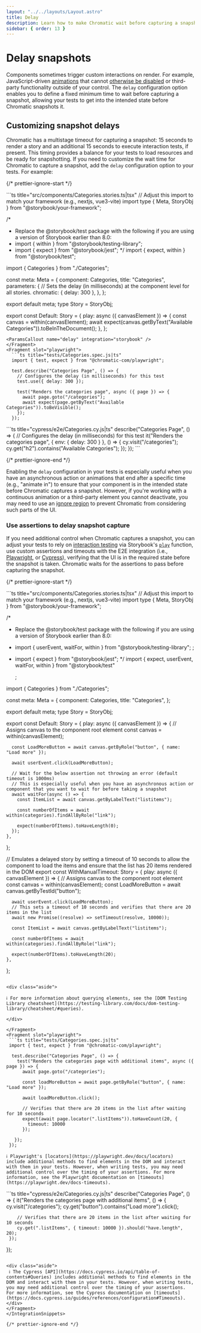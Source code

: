 ```yaml
---
layout: "../../layouts/Layout.astro"
title: Delay
description: Learn how to make Chromatic wait before capturing a snapshot
sidebar: { order: 13 }
---
```




# Delay snapshots

Components sometimes trigger custom interactions on render. For example, JavaScript-driven [animations](/docs/animations#javascript-animations) that cannot [otherwise be disabled](/docs/troubleshooting-snapshots) or third-party functionality outside of your control. The `delay` configuration option enables you to define a fixed minimum time to wait before capturing a snapshot, allowing your tests to get into the intended state before Chromatic snapshots it.

## Customizing snapshot delays

Chromatic has a multistage timeout for capturing a snapshot: 15 seconds to render a story and an additional 15 seconds to execute interaction tests, if present. This timing provides a balance for your tests to load resources and be ready for snapshotting. If you need to customize the wait time for Chromatic to capture a snapshot, add the `delay` configuration option to your tests. For example:

{/* prettier-ignore-start */}

<IntegrationSnippets>
  <Fragment slot="storybook">
  ```ts title="src/components/Categories.stories.ts|tsx"
  // Adjust this import to match your framework (e.g., nextjs, vue3-vite)
  import type { Meta, StoryObj } from "@storybook/your-framework";

  /*
   * Replace the @storybook/test package with the following if you are using a version of Storybook earlier than 8.0:
   * import { within } from "@storybook/testing-library";
   * import { expect } from "@storybook/jest";
   */
  import { expect, within } from "@storybook/test";

  import { Categories } from "./Categories";

  const meta: Meta<typeof Categories> = {
    component: Categories,
    title: "Categories",
    parameters: {
      // Sets the delay (in milliseconds) at the component level for all stories.
      chromatic: { delay: 300 },
    },
  };

  export default meta;
  type Story = StoryObj<typeof Categories>;

  export const Default: Story = {
    play: async ({ canvasElement }) => {
      const canvas = within(canvasElement);
      await expect(canvas.getByText("Available Categories")).toBeInTheDocument();
    },
  };
  ```
  <ParamsCallout name="delay" integration="storybook" />
  </Fragment>
  <Fragment slot="playwright">
    ```ts title="tests/Categories.spec.js|ts"
    import { test, expect } from "@chromatic-com/playwright";

    test.describe("Categories Page", () => {
      // Configures the delay (in milliseconds) for this test
      test.use({ delay: 300 });

      test("Renders the categories page", async ({ page }) => {
        await page.goto("/categories");
        await expect(page.getByText("Available Categories")).toBeVisible();
      });
    });
  ```
  <ParamsCallout name="delay" integration="playwright" />
  </Fragment>
  <Fragment slot="cypress">
    ```ts title="cypress/e2e/Categories.cy.js|ts"
    describe("Categories Page", () => {
      // Configures the delay (in milliseconds) for this test
      it("Renders the categories page", { env: { delay: 300 } }, () => {
        cy.visit("/categories");
        cy.get("h2").contains("Available Categories");
      });
    });
   ```
  <ParamsCallout name="delay" integration="cypress" />
  </Fragment>
</IntegrationSnippets>

{/* prettier-ignore-end */}

Enabling the `delay` configuration in your tests is especially useful when you have an asynchronous action or animations that end after a specific time (e.g., "animate in") to ensure that your component is in the intended state before Chromatic captures a snapshot. However, if you're working with a continuous animation or a third-party element you cannot deactivate, you may need to use an [ignore region](/docs/ignoring-elements) to prevent Chromatic from considering such parts of the UI.

### Use assertions to delay snapshot capture

If you need additional control when Chromatic captures a snapshot, you can adjust your tests to rely on [interaction testing](/docs/interactions) via Storybook's [`play`](https://storybook.js.org/docs/writing-stories/play-function) function, use custom assertions and timeouts with the E2E integration (i.e., [Playwright](/docs/playwright), or [Cypress](/docs/cypress)), verifying that the UI is in the required state before the snapshot is taken. Chromatic waits for the assertions to pass before capturing the snapshot.

{/* prettier-ignore-start */}

<IntegrationSnippets>
  <Fragment slot="storybook">
  ```ts title="src/components/Categories.stories.ts|tsx"
  // Adjust this import to match your framework (e.g., nextjs, vue3-vite)
  import type { Meta, StoryObj } from "@storybook/your-framework";

/\*

- Replace the @storybook/test package with the following if you are using a version of Storybook earlier than 8.0:
- import { userEvent, waitFor, within } from "@storybook/testing-library";
  ;
- import { expect } from "@storybook/jest";
*/
import { expect, userEvent, waitFor, within } from "@storybook/test"

  ;

import { Categories } from "./Categories";

const meta: Meta<typeof Categories> = {
component: Categories,
title: "Categories",
};

export default meta;
type Story = StoryObj<typeof Categories>;

export const Default: Story = {
play: async ({ canvasElement }) => {
// Assigns canvas to the component root element
const canvas = within(canvasElement);

      const LoadMoreButton = await canvas.getByRole("button", { name: "Load more" });

      await userEvent.click(LoadMoreButton);

      // Wait for the below assertion not throwing an error (default timeout is 1000ms)
      // This is especially useful when you have an asynchronous action or component that you want to wait for before taking a snapshot
      await waitFor(async () => {
        const ItemList = await canvas.getByLabelText("listitems");

        const numberOfItems = await within(categories).findAllByRole("link");

        expect(numberOfItems).toHaveLength(0);
      });
    },

};

// Emulates a delayed story by setting a timeout of 10 seconds to allow the component to load the items and ensure that the list has 20 items rendered in the DOM
export const WithManualTimeout: Story = {
play: async ({ canvasElement }) => {
// Assigns canvas to the component root element
const canvas = within(canvasElement);
const LoadMoreButton = await canvas.getByTestId("button");

      await userEvent.click(LoadMoreButton);
      // This sets a timeout of 10 seconds and verifies that there are 20 items in the list
      await new Promise((resolve) => setTimeout(resolve, 10000));

      const ItemList = await canvas.getByLabelText("listitems");

      const numberOfItems = await within(categories).findAllByRole("link");

      expect(numberOfItems).toHaveLength(20);
    },

};

````

<div class="aside">

ℹ️ For more information about querying elements, see the [DOM Testing Library cheatsheet](https://testing-library.com/docs/dom-testing-library/cheatsheet/#queries).

</div>

</Fragment>
<Fragment slot="playwright">
 ```ts title="tests/Categories.spec.js|ts"
 import { test, expect } from "@chromatic-com/playwright";

  test.describe("Categories Page", () => {
    test("Renders the categories page with additional items", async ({ page }) => {
      await page.goto("/categories");

      const loadMoreButton = await page.getByRole("button", { name: "Load more" });

      await loadMoreButton.click();

      // Verifies that there are 20 items in the list after waiting for 10 seconds
      expect(await page.locator(".listItems")).toHaveCount(20, {
        timeout: 10000
      });

   });
 });
````

   <div class="aside">

    ℹ️ Playwright's [locators](https://playwright.dev/docs/locators) include additional methods to find elements in the DOM and interact with them in your tests. However, when writing tests, you may need additional control over the timing of your assertions. For more information, see the Playwright documentation on [timeouts](https://playwright.dev/docs-timeouts).

   </div>

  </Fragment>
  <Fragment slot="cypress">
   ```ts title="cypress/e2e/Categories.cy.js|ts"
   describe("Categories Page", () => {
     it("Renders the categories page with additional items", () => {
        cy.visit("/categories");
        cy.get("button").contains("Load more").click();

        // Verifies that there are 20 items in the list after waiting for 10 seconds
        cy.get(".listItems", { timeout: 10000 }).should("have.length", 20);
     });

});

```

<div class="aside">
 ℹ️ The Cypress [API](https://docs.cypress.io/api/table-of-contents#Queries) includes additional methods to find elements in the DOM and interact with them in your tests. However, when writing tests, you may need additional control over the timing of your assertions. For more information, see the Cypress documentation on [timeouts](https://docs.cypress.io/guides/references/configuration#Timeouts).
</div>
</Fragment>
</IntegrationSnippets>

{/* prettier-ignore-end */}
```
